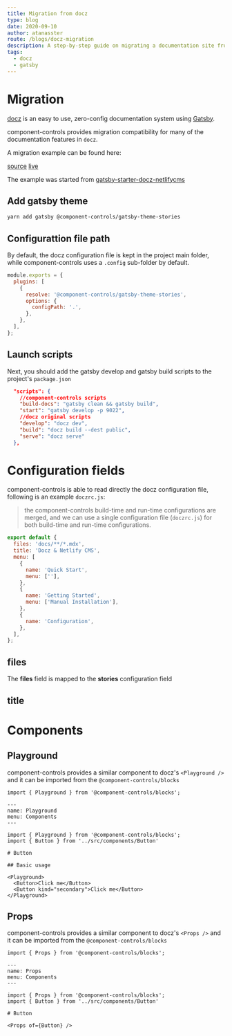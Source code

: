 ```yaml
---
title: Migration from docz
type: blog
date: 2020-09-10
author: atanasster
route: /blogs/docz-migration
description: A step-by-step guide on migrating a documentation site from docz to component-controls.
tags:
  - docz
  - gatsby
---
```


# Migration

[docz](https://www.docz.site) is an easy to use, zero-config documentation system using [Gatsby](https://www.gatsbyjs.org/).

component-controls provides migration compatibility for many of the documentation features in `docz`.

A migration example can be found here: 

[source](https://github.com/ccontrols/component-controls/tree/master/examples/docz-migration)
[live](https://docz-migration.netlify.app)

The example was started from [gatsby-starter-docz-netlifycms](https://github.com/colbyfayock/gatsby-starter-docz-netlifycms)

## Add gatsby theme

```bash
yarn add gatsby @component-controls/gatsby-theme-stories
```

## Configurattion file path

 By default, the docz configuration file is kept in the project main folder, while component-controls uses a `.config` sub-folder by default.

```js:title=gatsby-config.js
module.exports = {
  plugins: [
    {
      resolve: '@component-controls/gatsby-theme-stories',
      options: {
        configPath: '.',
      },
    },
  ],
};
```

## Launch scripts

Next, you should add the gatsby develop and gatsby build scripts to the project's `package.json`

```json:title=package.json
  "scripts": {
    //component-controls scripts
    "build-docs": "gatsby clean && gatsby build",
    "start": "gatsby develop -p 9022",
    //docz original scripts
    "develop": "docz dev",
    "build": "docz build --dest public",
    "serve": "docz serve"
  },
```

# Configuration fields

component-controls is able to read directly the docz configuration file, following is an example `doczrc.js`:

> the component-controls build-time and run-time configurations are merged, and we can use a single configuration file (`doczrc.js`) for both build-time and run-time configurations.

```json:title=doczrc.js
export default {
  files: 'docs/**/*.mdx',
  title: 'Docz & Netlify CMS',
  menu: [
    {
      name: 'Quick Start',
      menu: [''],
    },
    {
      name: 'Getting Started',
      menu: ['Manual Installation'],
    },
    {
      name: 'Configuration',
    },
  ],
};
```

## files

The **files** field is mapped to the **stories** configuration field

## title


# Components

## Playground

component-controls provides a similar component to docz's `<Playground />` and it can be imported from the `@component-controls/blocks` 

```
import { Playground } from '@component-controls/blocks';
```

```js:title=playground.mdx
---
name: Playground
menu: Components
---

import { Playground } from '@component-controls/blocks';
import { Button } from '../src/components/Button'

# Button

## Basic usage

<Playground>
  <Button>Click me</Button>
  <Button kind="secondary">Click me</Button>
</Playground>
```


## Props

component-controls provides a similar component to docz's `<Props />` and it can be imported from the `@component-controls/blocks` 

```
import { Props } from '@component-controls/blocks';
```

```js:title=props.mdx
---
name: Props
menu: Components
---

import { Props } from '@component-controls/blocks';
import { Button } from '../src/components/Button'

# Button

<Props of={Button} />
